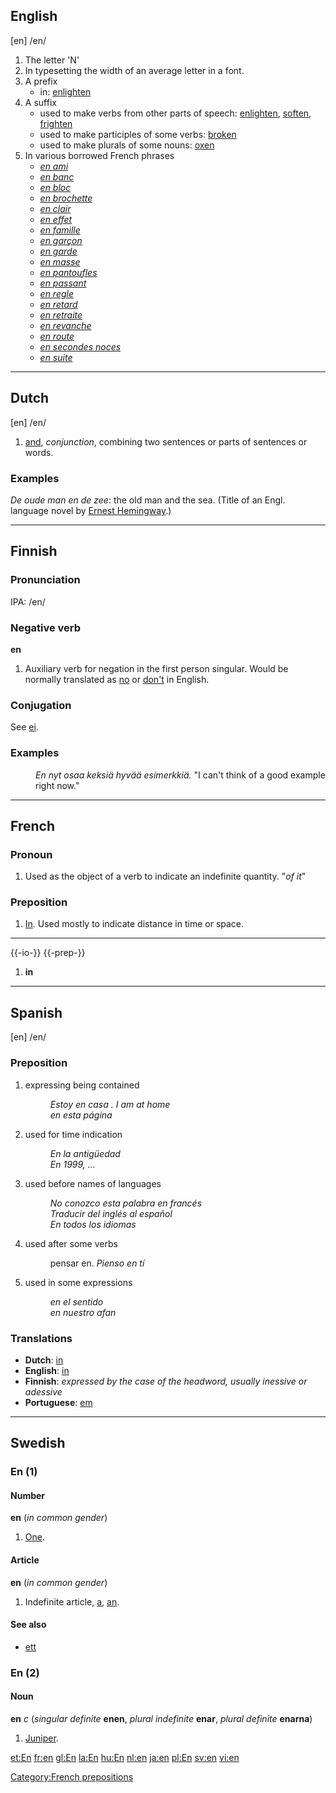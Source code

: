 ==English==
[en] /en/

# The letter 'N'
# In typesetting the width of an average letter in a font.
# A prefix
#* in: [[enlighten]]
# A suffix
#* used to make verbs from other parts of speech: [[enlighten]], [[soften]], [[frighten]]
#* used to make participles of some verbs: [[break|broken]]
#* used to make plurals of some nouns: [[ox]]en
# In various borrowed French phrases
#* ''[[en ami]]''
#* ''[[en banc]]''
#* ''[[en bloc]]''
#* ''[[en brochette]]''
#* ''[[en clair]]''
#* ''[[en effet]]''
#* ''[[en famille]]''
#* ''[[en garçon]]''
#* ''[[en garde]]''
#* ''[[en masse]]''
#* ''[[en pantoufles]]''
#* ''[[en passant]]''
#* ''[[en regle]]''
#* ''[[en retard]]''
#* ''[[en retraite]]''
#* ''[[en revanche]]''
#* ''[[en route]]''
#* ''[[en secondes noces]]''
#* ''[[en suite]]''
----

==Dutch==
[en] /en/

# [[and]], ''conjunction'', combining two sentences or parts of sentences or words.

=== Examples ===

''De oude man en de zee'': the old man and the sea. (Title of an Engl. language novel by [[w:Ernest Hemingway|Ernest Hemingway]].)

----

==Finnish==

===Pronunciation===
IPA: /en/

===Negative verb===
'''en'''

# Auxiliary verb for negation in the first person singular. Would be normally translated as [[no]] or [[don't]] in English. 

===Conjugation===
See [[ei#Finnish|ei]].

===Examples===
:''En nyt osaa keksiä hyvää esimerkkiä.'' "I can't think of a good example right now."

----
==French==
===Pronoun===
# Used as the object of a verb to indicate an indefinite quantity. "''of it''"
===Preposition===
# [[In]].  Used mostly to indicate distance in time or space.
----
{{-io-}}
{{-prep-}}
# '''in'''

----
==Spanish==
[en] /en/ 

===Preposition===
#  expressing being contained
#:''Estoy en casa . I am at home''
#:''en esta página''
#  used for time indication
#: ''En la antigüedad''
#: ''En 1999, ...''
#  used before names of languages
#: ''No conozco esta palabra en francés''
#: ''Traducir del inglés al español''
#:''En todos los idiomas''
#  used after some verbs
#: pensar en. ''Pienso en tí''
# used in some expressions
#: ''en el sentido''
#: ''en nuestro afan''


=== Translations ===

* '''Dutch''': [[in]]
* '''English''': [[in]]
* '''Finnish''': ''expressed by the case of the headword, usually inessive or adessive''
* '''Portuguese''': [[em]]

----

==Swedish==

===En (1)===
====Number====
'''en''' (''in common gender'')

#[[One]].

====Article====
'''en''' (''in common gender'')

#Indefinite article, [[a]], [[an]].

====See also====
*[[ett]]

===En (2)===

====Noun====
'''en''' ''c'' (''singular definite'' '''enen''', ''plural indefinite'' '''enar''', ''plural definite'' '''enarna''')

# [[Juniper]].
[[Category:French prepositions]]

[[et:En]]
[[fr:en]]
[[gl:En]]
[[la:En]]
[[hu:En]]
[[nl:en]]
[[ja:en]]
[[pl:En]]
[[sv:en]]
[[vi:en]]